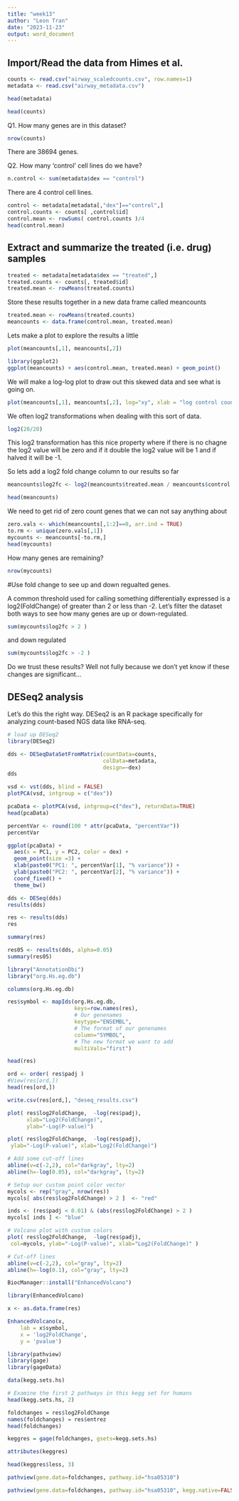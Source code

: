 ```yaml
---
title: "week13"
author: "Leon Tran"
date: "2023-11-23"
output: word_document
---
```


## Import/Read the data from Himes et al.

```r
counts <- read.csv("airway_scaledcounts.csv", row.names=1)
metadata <- read.csv("airway_metadata.csv")
```

```r
head(metadata)
```
```r
head(counts)
```

Q1. How many genes are in this dataset? 
```r
nrow(counts)
```
There are 38694 genes.

Q2. How many ‘control’ cell lines do we have? 
```r
n.control <- sum(metadata$dex == "control")
```
There are 4 control cell lines.

```r
control <- metadata[metadata[,"dex"]=="control",]
control.counts <- counts[ ,control$id]
control.mean <- rowSums( control.counts )/4 
head(control.mean)
```

## Extract and summarize the treated (i.e. drug) samples

```r
treated <- metadata[metadata$dex == "treated",]
treated.counts <- counts[, treated$id]
treated.mean <- rowMeans(treated.counts)
```

Store these results together in a new data frame called meancounts

```r
treated.mean <- rowMeans(treated.counts)
meancounts <- data.frame(control.mean, treated.mean)
```

Lets make a plot to explore the results a little

```r
plot(meancounts[,1], meancounts[,2])
```
```r
library(ggplot2)
ggplot(meancounts) + aes(control.mean, treated.mean) + geom_point()
```
We will make a log-log plot to draw out this skewed data and see what is going on.
```r
plot(meancounts[,1], meancounts[,2], log="xy", xlab = "log control counts", ylab = "log of treated counts")
```

We often log2 transformations when dealing with this sort of data.

```r
log2(20/20)
```

This log2 transformation has this nice property where if there is no chagne the log2 value will be zero and if it double the log2 value will be 1 and if halved it will be -1.

So lets add a log2 fold change column to our results so far

```r
meancounts$log2fc <- log2(meancounts$treated.mean / meancounts$control.mean)
```

```r
head(meancounts)
```

We need to get rid of zero count genes that we can not say anything about

```r
zero.vals <- which(meancounts[,1:2]==0, arr.ind = TRUE)
to.rm <- unique(zero.vals[,1])
mycounts <- meancounts[-to.rm,]
head(mycounts)
```

How many genes are remaining?

```r
nrow(mycounts)
```

#Use fold change to see up and down regualted genes. 

A common threshold used for calling something differentially expressed is a log2(FoldChange) of greater than 2 or less than -2. Let’s filter the dataset both ways to see how many genes are up or down-regulated.

```r
sum(mycounts$log2fc > 2 )
```

and down regulated 
```r
sum(mycounts$log2fc > -2 )
```

Do we trust these results? Well not fully because we don't yet know if these changes are significant...

## DESeq2 analysis 

Let’s do this the right way. DESeq2 is an R package specifically for analyzing count-based NGS data like RNA-seq. 

```r
# load up DESeq2
library(DESeq2)

dds <- DESeqDataSetFromMatrix(countData=counts, 
                              colData=metadata, 
                              design=~dex)
dds
```

```r
vsd <- vst(dds, blind = FALSE)
plotPCA(vsd, intgroup = c("dex"))
```

```r
pcaData <- plotPCA(vsd, intgroup=c("dex"), returnData=TRUE)
head(pcaData)
```

```r
percentVar <- round(100 * attr(pcaData, "percentVar"))
percentVar
```

```r
ggplot(pcaData) +
  aes(x = PC1, y = PC2, color = dex) +
  geom_point(size =3) +
  xlab(paste0("PC1: ", percentVar[1], "% variance")) +
  ylab(paste0("PC2: ", percentVar[2], "% variance")) +
  coord_fixed() +
  theme_bw()
```

```r
dds <- DESeq(dds)
results(dds)
```

```r
res <- results(dds)
res
```

```r
summary(res)
```

```r
res05 <- results(dds, alpha=0.05)
summary(res05)
```

```r
library("AnnotationDbi")
library("org.Hs.eg.db")
```

```r
columns(org.Hs.eg.db)
```

```r
res$symbol <- mapIds(org.Hs.eg.db,
                     keys=row.names(res), 
                     # Our genenames
                     keytype="ENSEMBL",       
                     # The format of our genenames
                     column="SYMBOL",          
                     # The new format we want to add
                     multiVals="first")

head(res)
```

```r
ord <- order( res$padj )
#View(res[ord,])
head(res[ord,])
```

```r
write.csv(res[ord,], "deseq_results.csv")
```

```r
plot( res$log2FoldChange,  -log(res$padj), 
      xlab="Log2(FoldChange)",
      ylab="-Log(P-value)")
```

```r
plot( res$log2FoldChange,  -log(res$padj), 
 ylab="-Log(P-value)", xlab="Log2(FoldChange)")

# Add some cut-off lines
abline(v=c(-2,2), col="darkgray", lty=2)
abline(h=-log(0.05), col="darkgray", lty=2)
```

```r
# Setup our custom point color vector 
mycols <- rep("gray", nrow(res))
mycols[ abs(res$log2FoldChange) > 2 ]  <- "red" 

inds <- (res$padj < 0.01) & (abs(res$log2FoldChange) > 2 )
mycols[ inds ] <- "blue"

# Volcano plot with custom colors 
plot( res$log2FoldChange,  -log(res$padj), 
 col=mycols, ylab="-Log(P-value)", xlab="Log2(FoldChange)" )

# Cut-off lines
abline(v=c(-2,2), col="gray", lty=2)
abline(h=-log(0.1), col="gray", lty=2)

```

```r
BiocManager::install("EnhancedVolcano")

library(EnhancedVolcano)

x <- as.data.frame(res)

EnhancedVolcano(x,
    lab = x$symbol,
    x = 'log2FoldChange',
    y = 'pvalue')
```

```r
library(pathview)
library(gage)
library(gageData)

data(kegg.sets.hs)

# Examine the first 2 pathways in this kegg set for humans
head(kegg.sets.hs, 2)
```

```r
foldchanges = res$log2FoldChange
names(foldchanges) = res$entrez
head(foldchanges)
```

```r
keggres = gage(foldchanges, gsets=kegg.sets.hs)
```

```r
attributes(keggres)
```

```r
head(keggres$less, 3)
```

```r
pathview(gene.data=foldchanges, pathway.id="hsa05310")
```

```r
pathview(gene.data=foldchanges, pathway.id="hsa05310", kegg.native=FALSE)

```

